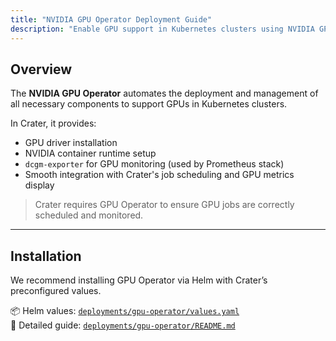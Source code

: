 ```yaml
---
title: "NVIDIA GPU Operator Deployment Guide"
description: "Enable GPU support in Kubernetes clusters using NVIDIA GPU Operator and integrate with Crater."
---
```


## Overview

The **NVIDIA GPU Operator** automates the deployment and management of all necessary components to support GPUs in Kubernetes clusters.

In Crater, it provides:

- GPU driver installation  
- NVIDIA container runtime setup  
- `dcgm-exporter` for GPU monitoring (used by Prometheus stack)  
- Smooth integration with Crater's job scheduling and GPU metrics display

> Crater requires GPU Operator to ensure GPU jobs are correctly scheduled and monitored.

---

## Installation

We recommend installing GPU Operator via Helm with Crater’s preconfigured values.

📦 Helm values: [`deployments/gpu-operator/values.yaml`](../deployments/gpu-operator/values.yaml)  
📖 Detailed guide: [`deployments/gpu-operator/README.md`](../deployments/gpu-operator/README.md)

